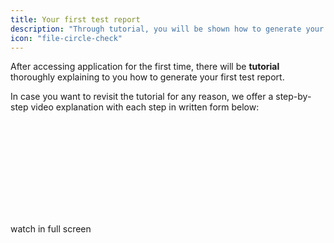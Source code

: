 ```yaml
---
title: Your first test report
description: "Through tutorial, you will be shown how to generate your first test report."
icon: "file-circle-check"
---
```


After accessing application for the first time, there will be **tutorial** thoroughly explaining to you how to generate your first test report.

In case you want to revisit the tutorial for any reason, we offer a step-by-step video explanation with each step in written form below:

<Frame caption="caption goes here">
  <iframe
    width={560}
    height={345}
    frameBorder={0}
    style={{ borderRadius: 0.5 + "rem" }}
    src=""
    allow="clipboard-write"
    frameborder="0"
    webkitallowfullscreen="true"
    mozallowfullscreen="true"
    allowfullscreen="true"
  ></iframe>
</Frame>

<Tip>watch in full screen</Tip>
